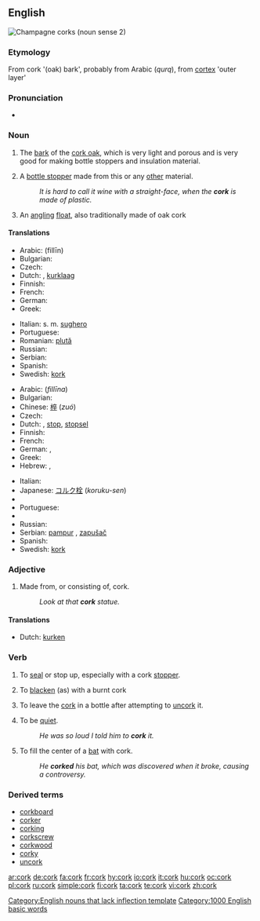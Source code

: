 {{wikipedia|Cork (material)}}
{{also|Cork}}
==English==
[[Image:ChampagneCorksLarge.jpg|thumb|Champagne corks (noun sense 2)]]
{{en-noun}}

===Etymology===
From {{etyl|enm}} cork '(oak) bark', probably from Arabic (''qurq''), from {{etyl|la}} [[cortex]] 'outer layer'

===Pronunciation===
* {{audio|en-us-cork.ogg|Audio (US)}}
*: {{rhymes|ɔː(r)k}}

===Noun===
{{infl|en|noun}}[[Category:English nouns that lack inflection template]]

# {{uncountable}} The [[bark]] of the [[cork oak]], which is very light and porous and is very good for making bottle stoppers and insulation material.
# A [[bottle stopper]] made from this or any [[other]] material.
#: ''It is hard to call it wine with a straight-face, when the '''cork''' is made of plastic.''
# An [[angling]] [[float]], also traditionally made of oak cork

====Translations====
{{trans-top|bark of the cork oak}}
* Arabic: {{Arab|[[فلين|فِلّين]]}} (fillīn) {{m}}
* Bulgarian: {{t|bg|корк|m|sc=Cyrl}}
* Czech: {{t-|cs|korek|m}}
* Dutch: {{t+|nl|kurk}}, [[kurklaag]]
* Finnish: {{t-|fi|korkki}}
* French: {{t+|fr|liège|m}}
* German: {{t+|de|Kork|m}}
* Greek: {{t+|el|φελλός|m|tr=fellós|sc=Grek}}
{{trans-mid}}
* Italian: s. m. [[sughero]]
* Portuguese: {{t+|pt|cortiça|f}}
* Romanian: [[plută]]
* Russian: {{t+|ru|пробка|f|tr=próbka|sc=Cyrl}}
* Serbian: {{t-|sr|pluta|f}}
* Spanish: {{t-|es|corcho|m}}
* Swedish: [[kork]] {{c}}
{{trans-bottom}}

{{trans-top|bottle stopper}}
* Arabic: {{Arab|[[فلينة|فِلّينة]]}} (''fillīna'') {{f}}
* Bulgarian: {{t|bg|корк|m|sc=Cyrl}}
* Chinese: [[椊]] (''zuó'')
* Czech: {{t-|cs|zátka|f}}
* Dutch: {{t+|nl|kurk}}, [[stop]], [[stopsel]] {{n}}
* Finnish: {{t-|fi|korkki}}
* French: {{t+|fr|bouchon|m}}
* German: {{t+|de|Stöpsel|m}}, {{t+|de|Kork|m}}
* Greek: {{t+|el|φελλός|m|tr=fellós|sc=Grek}}
* Hebrew: {{he-translation|שעם|sha'am}}, {{he-translation|פקק|''p'kak''}}
{{trans-mid}}
* Italian: {{t-|it|turacciolo|m}}
* Japanese: [[コルク栓]] (''koruku-sen'')
* {{trreq|Korean}}
* Portuguese: {{t+|pt|rolha|f}}
* {{trreq|Romanian}}
* Russian: {{t+|ru|пробка|f|tr=''próbka''|sc=Cyrl}}
* Serbian: [[pampur]] {{m}}, [[zapušač]] {{m}}
* Spanish: {{t-|es|corcho|m}}
* Swedish: [[kork]] {{c}}
{{trans-bottom}}

===Adjective===
{{en-adj|-|-}}

# Made from, or consisting of, cork.
#: ''Look at that '''cork''' statue.''

====Translations====
* Dutch: [[kurken]]

===Verb===
{{en-verb}}

# {{transitive}} To [[seal]] or stop up, especially with a cork [[stopper]].
# {{transitive}} To [[blacken]] (as) with a burnt cork
# To leave the [[cork]] in a bottle after attempting to [[uncork]] it.
# {{context|slang}} To be [[quiet]].
#: ''He was so loud I told him to '''cork''' it.''
# {{context|baseball}} To fill the center of a [[bat]] with cork.
#: ''He '''corked''' his bat, which was discovered when it broke, causing a controversy.''

===Derived terms===
* [[corkboard]]
* [[corker]]
* [[corking]]
* [[corkscrew]]
* [[corkwood]]
* [[corky]]
* [[uncork]]

[[Category:1000 English basic words]]

[[ar:cork]]
[[de:cork]]
[[fa:cork]]
[[fr:cork]]
[[hy:cork]]
[[io:cork]]
[[it:cork]]
[[hu:cork]]
[[oc:cork]]
[[pl:cork]]
[[ru:cork]]
[[simple:cork]]
[[fi:cork]]
[[ta:cork]]
[[te:cork]]
[[vi:cork]]
[[zh:cork]]